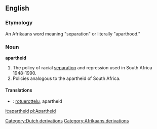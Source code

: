 {{wikipedia}}
==English==
===Etymology===
An Afrikaans word meaning "separation" or literally "aparthood."
===Noun===
'''apartheid'''
#The policy of racial [[separation]] and repression used in South Africa 1948-1990. 
#Policies analogous to the apartheid of South Africa.

====Translations====
*{{fi}}: [[rotuerottelu]], apartheid

[[it:apartheid]]
[[pl:Apartheid]]
[[Category:Dutch derivations]]
[[Category:Afrikaans derivations]]